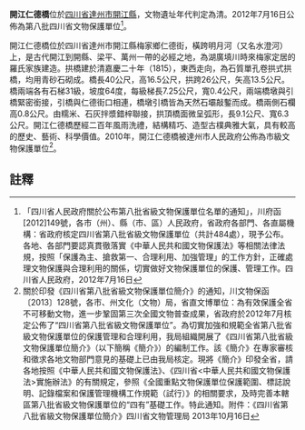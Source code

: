 {{msg:四川省文物保護單位
|名稱 = 開江仁德橋
|編號 = 257
|圖片 = 
|級別 = S8
|分類 = 
|時代 = [[清代|清代]]
|地点 = [[四川省|四川省]][[達州市|達州市]][[開江縣|開江縣]]
|坐標 =
|登錄 = 2012年7月16日
}}
'''開江仁德橋'''位於[[四川省|四川省]][[達州市|達州市]][[開江縣|開江縣]]，文物遺址年代判定為清。2012年7月16日公佈為第八批四川省文物保護單位<ref>「四川省人民政府關於公布第八批省級文物保護單位名單的通知」，川府函[2012]149號，各市（州）、縣（市、區）人民政府，省政府各部門、各直屬機構：省政府核定四川省第八批省級文物保護單位（共計484處），現予公布。各地、各部門要認真貫徹落實《中華人民共和國文物保護法》等相關法律法規，按照「保護為主、搶救第一、合理利用、加強管理」的工作方針，正確處理文物保護與合理利用的關係，切實做好文物保護單位的保護、管理工作。四川省人民政府，2012年7月16日</ref>。

開江仁德橋位於四川省達州市開江縣梅家鄉仁德街，橫跨明月河（又名水澄河）上，是古代開江到開縣、梁平、萬州一帶的必經之地，為湖廣填川時來梅家定居的羅氏家族建造。拱橋建於清嘉慶二十年（1815），東西走向，為石質單孔卷拱式拱橋，均用青砂石砌成。橋長40公尺，高16.5公尺，拱跨26公尺，矢高13.5公尺。橋兩端各有石梯31級，坡度64度，每級梯長7.25公尺，寬0.4公尺，兩端橋墩與引橋緊密銜接，引橋與仁德街口相連，橋墩引橋皆為天然石壩敲鏨而成。橋兩側石欄高0.8公尺。由糯米、石灰拌漿錯梓聯接，拱頂橋面微呈弧形，長9.1公尺、寬6.3公尺。開江仁德橋歷經二百年風雨洗禮，結構精巧、造型古樸典雅大氣，具有較高的歷史、藝術、科學價值。2010年，開江仁德橋被達州市人民政府公佈為市級文物保護單位<ref>關於印發《四川省第八批省級文物保護單位簡介》的通知，川文物保函〔2013〕128號，各市、州文化（文物）局，省直文博單位：為有效保護全省不可移動文物，進一步鞏固第三次全國文物普查成果，省政府於2012年7月核定公佈了“四川省第八批省級文物保護單位”。為切實加強和規範全省第八批省級文物保護單位的保護管理和合理利用，我局組織開展了《四川省第八批省級文物保護單位簡介》（以下簡稱《簡介》）的編制工作。該《簡介》在專家審核和徵求各地文物部門意見的基礎上已由我局核定。現將《簡介》印發全省，請各地按照《中華人民共和國文物保護法》、《四川省<中華人民共和國文物保護法>實施辦法》的有關規定，參照《全國重點文物保護單位保護範圍、標誌說明、記錄檔案和保護管理機構工作規範（試行）》的相關要求，及時完善本轄區第八批省級文物保護單位的“四有”基礎工作。特此通知。附件：《四川省第八批省級文物保護單位簡介》四川省文物管理局  2013年10月16日</ref>。

==註釋==
{{reflist}}